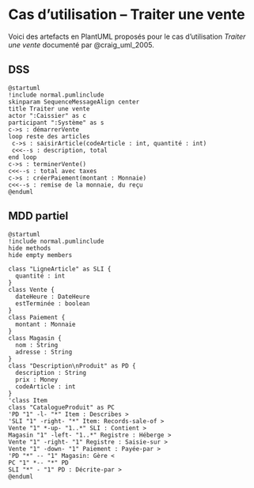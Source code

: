 # Cas d'utilisation -- Traiter une vente {#sec-CU_Traiter_vente}

Voici des artefacts en PlantUML proposés pour le cas d'utilisation *Traiter une vente* documenté par @craig_uml_2005.

## DSS {#sec-DSS_traiter_vente}

```.plantuml
@startuml
!include normal.pumlinclude
skinparam SequenceMessageAlign center
title Traiter une vente
actor ":Caissier" as c
participant ":Système" as s
c->s : démarrerVente
loop reste des articles
 c->s : saisirArticle(codeArticle : int, quantité : int)
 c<<--s : description, total
end loop
c->s : terminerVente()
c<<--s : total avec taxes
c->s : créerPaiement(montant : Monnaie)
c<<--s : remise de la monnaie, du reçu
@enduml
```

## MDD partiel

```.plantuml
@startuml
!include normal.pumlinclude
hide methods
hide empty members

class "LigneArticle" as SLI {
  quantité : int
}
class Vente {
  dateHeure : DateHeure
  estTerminée : boolean
}
class Paiement {
  montant : Monnaie
}
class Magasin {
  nom : String
  adresse : String
}
class "Description\nProduit" as PD {
  description : String
  prix : Money
  codeArticle : int
}
'class Item
class "CatalogueProduit" as PC
'PD "1" -l- "*" Item : Describes >
'SLI "1" -right- "*" Item: Records-sale-of >
Vente "1" *-up- "1..*" SLI : Contient >
Magasin "1" -left- "1..*" Registre : Héberge >
Vente "1" -right- "1" Registre : Saisie-sur >
Vente "1" -down- "1" Paiement : Payée-par >
'PD "*" -- "1" Magasin: Gère <
PC "1" *-- "*" PD
SLI "*" - "1" PD : Décrite-par >
@enduml
```